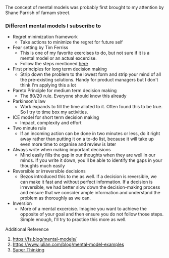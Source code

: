 The concept of mental models was probably first brought to my attention by Shane Parrish of farnam street. 

### Different mental models I  subscribe to
- Regret minimization framework
	- Take actions to minimize the regret for future self
- Fear setting by Tim Ferriss
	- This is one of my favorite exercises to do, but not sure if it is a mental model or an actual excercise.
	- Follow the steps mentioned [here](https://tim.blog/2017/05/15/fear-setting/)
- First principles for long term decision making
	- Strip down the problem to the lowest form and strip your mind of all the pre-existing solutions. Handy for product managers but I don't think I'm applying this a lot
- Pareto Principle for medium term decision making
	- The 80/20 rule. Everyone should know this already
- Parkinson's law
	- Work expands to fill the time alloted to it. Often found this to be true. So I try to time box my activities.
- ICE model for short term decision making
	- Impact, complexity and effort
- Two minute rule
	- If an incoming action can be done in two minutes or less, do it right away rather than putting it on a to-do list, because it will take up even more time to organise and review is later
- Always write when making important decisions
	- Mind easily fills the gap in our thoughts when they are well in our minds. If you write it down, you'll be able to identify the gaps in your thoughts much easily
- Reversible or irreversible decisions
	- Bezos introduced this to me as well. If a decision is reversible, we can make it fast and without perfect information. If a decision is irreversible, we had better slow down the decision-making process and ensure that we consider ample information and understand the problem as thoroughly as we can.
- Inversion
	- More of a mental excercise. Imagine you want to achieve the opposite of your goal and then ensure you do not follow those steps. Simple enough, I'll try to practice this more as well.

  
Additional Reference
1. https://fs.blog/mental-models/
1. https://www.julian.com/blog/mental-model-examples
2. [Super Thinking](https://www.amazon.in/Super-Thinking-Book-Mental-Models/dp/0525533583)
